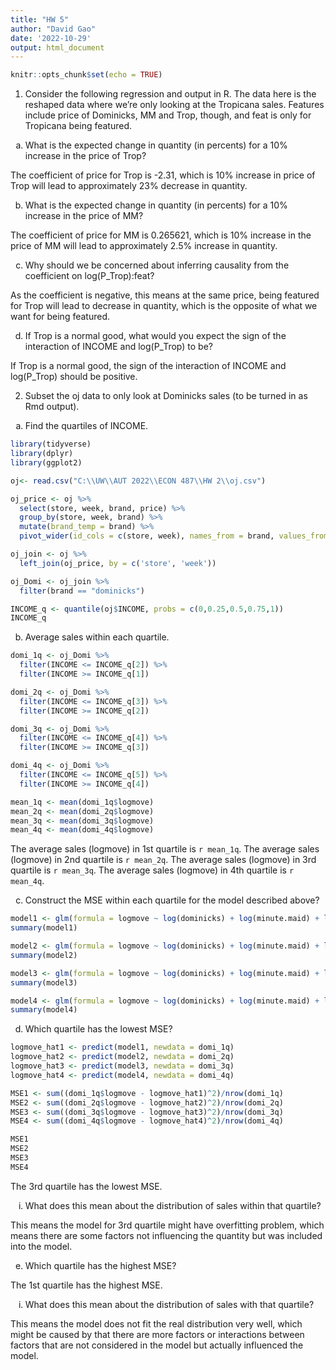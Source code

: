 ```yaml
---
title: "HW 5"
author: "David Gao"
date: '2022-10-29'
output: html_document
---
```


```r
knitr::opts_chunk$set(echo = TRUE)
```

1) Consider the following regression and output in R.  The data here is the reshaped data where we’re only looking at the Tropicana sales.  Features include price of Dominicks, MM and Trop, though, and feat is only for Tropicana being featured.

a) What is the expected change in quantity (in percents) for a 10% increase in the price of Trop?

  The coefficient of price for Trop is -2.31, which is 10% increase in price of Trop will lead to approximately 23% decrease in quantity.
  
b) What is the expected change in quantity (in percents) for a 10% increase in the price of MM?

  The coefficient of price for MM is 0.265621, which is 10% increase in the price of MM will lead to approximately 2.5% increase in quantity.
  
c) Why should we be concerned about inferring causality from the coefficient on log(P_Trop):feat?

  As the coefficient is negative, this means at the same price, being featured for Trop will lead to decrease in quantity, which is the opposite of what we want for being featured.
  
d) If Trop is a normal good, what would you expect the sign of the interaction of INCOME and log(P_Trop) to be?

  If Trop is a normal good, the sign of the interaction of INCOME and log(P_Trop) should be 
positive.

2) Subset the oj data to only look at Dominicks sales (to be turned in as Rmd output).

a) Find the quartiles of INCOME.

```r
library(tidyverse)
library(dplyr)
library(ggplot2)

oj<- read.csv("C:\\UW\\AUT 2022\\ECON 487\\HW 2\\oj.csv")
```

```r
oj_price <- oj %>%
  select(store, week, brand, price) %>% 
  group_by(store, week, brand) %>%
  mutate(brand_temp = brand) %>%
  pivot_wider(id_cols = c(store, week), names_from = brand, values_from = price)

oj_join <- oj %>% 
  left_join(oj_price, by = c('store', 'week'))

oj_Domi <- oj_join %>%
  filter(brand == "dominicks")

INCOME_q <- quantile(oj$INCOME, probs = c(0,0.25,0.5,0.75,1))
INCOME_q
```

b) Average sales within each quartile.

```r
domi_1q <- oj_Domi %>%
  filter(INCOME <= INCOME_q[2]) %>%
  filter(INCOME >= INCOME_q[1])

domi_2q <- oj_Domi %>%
  filter(INCOME <= INCOME_q[3]) %>%
  filter(INCOME >= INCOME_q[2])

domi_3q <- oj_Domi %>%
  filter(INCOME <= INCOME_q[4]) %>%
  filter(INCOME >= INCOME_q[3])

domi_4q <- oj_Domi %>%
  filter(INCOME <= INCOME_q[5]) %>%
  filter(INCOME >= INCOME_q[4])

mean_1q <- mean(domi_1q$logmove)
mean_2q <- mean(domi_2q$logmove)
mean_3q <- mean(domi_3q$logmove)
mean_4q <- mean(domi_4q$logmove)
```

  The average sales (logmove) in 1st quartile is `r mean_1q`. The average sales (logmove) in 2nd quartile is `r mean_2q`. The average sales (logmove) in 3rd quartile is `r mean_3q`. The average sales (logmove) in 4th quartile is `r mean_4q`.
  
c) Construct the MSE within each quartile for the model described above?

```r
model1 <- glm(formula = logmove ~ log(dominicks) + log(minute.maid) + log(tropicana) * feat + AGE60 + EDUC + ETHNIC + INCOME + HHLARGE + WORKWOM + HVAL150 + SSTRDIST + SSTRVOL + CPDIST5 + CPWVOL5, data = domi_1q)
summary(model1)

model2 <- glm(formula = logmove ~ log(dominicks) + log(minute.maid) + log(tropicana) * feat + AGE60 + EDUC + ETHNIC + INCOME + HHLARGE + WORKWOM + HVAL150 + SSTRDIST + SSTRVOL + CPDIST5 + CPWVOL5, data = domi_2q)
summary(model2)

model3 <- glm(formula = logmove ~ log(dominicks) + log(minute.maid) + log(tropicana) * feat + AGE60 + EDUC + ETHNIC + INCOME + HHLARGE + WORKWOM + HVAL150 + SSTRDIST + SSTRVOL + CPDIST5 + CPWVOL5, data = domi_3q)
summary(model3)

model4 <- glm(formula = logmove ~ log(dominicks) + log(minute.maid) + log(tropicana) * feat + AGE60 + EDUC + ETHNIC + INCOME + HHLARGE + WORKWOM + HVAL150 + SSTRDIST + SSTRVOL + CPDIST5 + CPWVOL5, data = domi_4q)
summary(model4)
```

d) Which quartile has the lowest MSE?

```r
logmove_hat1 <- predict(model1, newdata = domi_1q)
logmove_hat2 <- predict(model2, newdata = domi_2q)
logmove_hat3 <- predict(model3, newdata = domi_3q)
logmove_hat4 <- predict(model4, newdata = domi_4q)

MSE1 <- sum((domi_1q$logmove - logmove_hat1)^2)/nrow(domi_1q)
MSE2 <- sum((domi_2q$logmove - logmove_hat2)^2)/nrow(domi_2q)
MSE3 <- sum((domi_3q$logmove - logmove_hat3)^2)/nrow(domi_3q)
MSE4 <- sum((domi_4q$logmove - logmove_hat4)^2)/nrow(domi_4q)

MSE1
MSE2
MSE3
MSE4
```

The 3rd quartile has the lowest MSE.

i) What does this mean about the distribution of sales within that quartile?

This means the model for 3rd quartile might have overfitting problem, which means there are some factors not influencing the quantity but was included into the model.

e) Which quartile has the highest MSE?

The 1st quartile has the highest MSE.

i) What does this mean about the distribution of sales with that quartile?

This means the model does not fit the real distribution very well, which might be caused by that there are more factors or interactions between factors that are not considered in the model but actually influenced the model.






